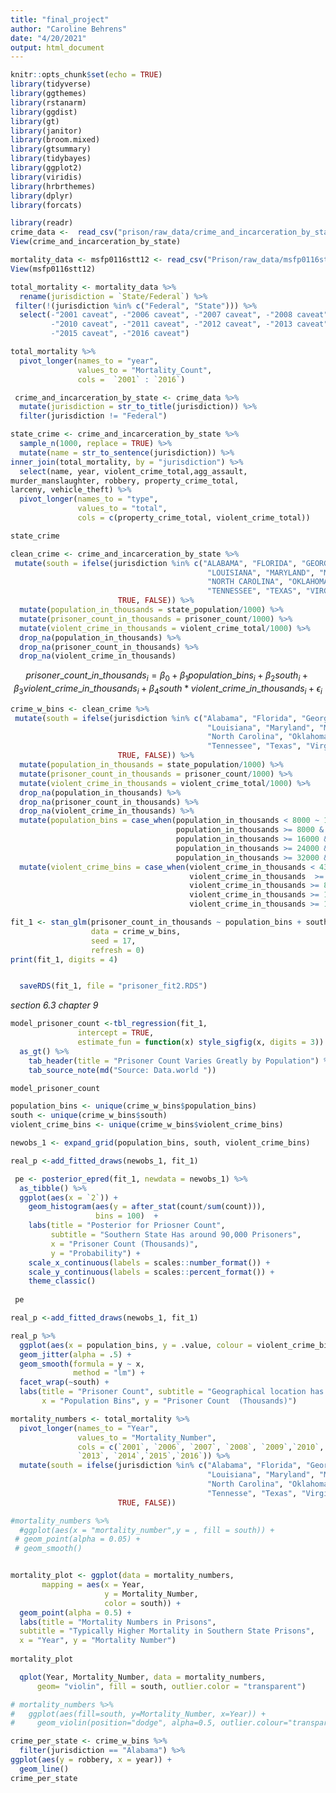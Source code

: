 ```yaml
---
title: "final_project"
author: "Caroline Behrens"
date: "4/20/2021"
output: html_document
---
```


```r
knitr::opts_chunk$set(echo = TRUE)
library(tidyverse)
library(ggthemes)
library(rstanarm)
library(ggdist)
library(gt)
library(janitor)
library(broom.mixed)
library(gtsummary)
library(tidybayes)
library(ggplot2)
library(viridis)
library(hrbrthemes)
library(dplyr)
library(forcats)
```

```r
library(readr)
crime_data <-  read_csv("prison/raw_data/crime_and_incarceration_by_state.csv")
View(crime_and_incarceration_by_state)
```


```r
mortality_data <- msfp0116stt12 <- read_csv("Prison/raw_data/msfp0116stt12.csv")
View(msfp0116stt12)
```

```r
total_mortality <- mortality_data %>%
  rename(jurisdiction = `State/Federal`) %>%
 filter(!(jurisdiction %in% c("Federal", "State"))) %>%
  select(-"2001 caveat", -"2006 caveat", -"2007 caveat", -"2008 caveat", -"2009 caveat",
         -"2010 caveat", -"2011 caveat", -"2012 caveat", -"2013 caveat", -"2014 caveat",
         -"2015 caveat", -"2016 caveat")
```


```r
total_mortality %>%
  pivot_longer(names_to = "year",
               values_to = "Mortality_Count",
               cols =  `2001` : `2016`)

```


```r
 crime_and_incarceration_by_state <- crime_data %>%
  mutate(jurisdiction = str_to_title(jurisdiction)) %>%
  filter(jurisdiction != "Federal")

```

```r
state_crime <- crime_and_incarceration_by_state %>%
  sample_n(1000, replace = TRUE) %>%
  mutate(name = str_to_sentence(jurisdiction)) %>%
inner_join(total_mortality, by = "jurisdiction") %>%
  select(name, year, violent_crime_total,agg_assault, 
murder_manslaughter, robbery, property_crime_total,
larceny, vehicle_theft) %>%
  pivot_longer(names_to = "type",
               values_to = "total",
               cols = c(property_crime_total, violent_crime_total))

state_crime
```




```r
clean_crime <- crime_and_incarceration_by_state %>%
 mutate(south = ifelse(jurisdiction %in% c("ALABAMA", "FLORIDA", "GEORGIA", "KENTUCKY",
                                            "LOUISIANA", "MARYLAND", "MISSISSIPPI",
                                            "NORTH CAROLINA", "OKLAHOMA", "SOUTH CAROLINA",
                                            "TENNESSEE", "TEXAS", "VIRGINIA", "WEST VIRGINIA"),
                        TRUE, FALSE)) %>%
  mutate(population_in_thousands = state_population/1000) %>%
  mutate(prisoner_count_in_thousands = prisoner_count/1000) %>%
  mutate(violent_crime_in_thousands = violent_crime_total/1000) %>%
  drop_na(population_in_thousands) %>%
  drop_na(prisoner_count_in_thousands) %>%
  drop_na(violent_crime_in_thousands)
```

$$ prisoner\_count\_in\_thousands_i = \beta_0 + \beta_1 population\_bins_i + \beta_2 south_i + \beta_3 violent\_crime\_in\_thousands_i + \beta_4 south*violent\_crime\_in\_thousands_i + \epsilon_i$$ 

```r
crime_w_bins <- clean_crime %>%
 mutate(south = ifelse(jurisdiction %in% c("Alabama", "Florida", "Georgia", "Kentucky",
                                            "Louisiana", "Maryland", "Mississippi",
                                            "North Carolina", "Oklahoma", "South Carolina",
                                            "Tennessee", "Texas", "Virginia", "West Virginia"),
                        TRUE, FALSE)) %>%
  mutate(population_in_thousands = state_population/1000) %>%
  mutate(prisoner_count_in_thousands = prisoner_count/1000) %>%
  mutate(violent_crime_in_thousands = violent_crime_total/1000) %>%
  drop_na(population_in_thousands) %>%
  drop_na(prisoner_count_in_thousands) %>%
  drop_na(violent_crime_in_thousands) %>%
  mutate(population_bins = case_when(population_in_thousands < 8000 ~ 1,
                                     population_in_thousands >= 8000 & population_in_thousands <16000 ~ 2,
                                     population_in_thousands >= 16000 & population_in_thousands <24000 ~ 3,
                                     population_in_thousands >= 24000 & population_in_thousands < 32000 ~ 4,
                                     population_in_thousands >= 32000 & population_in_thousands < 40000 ~ 5)) %>%
  mutate(violent_crime_bins = case_when(violent_crime_in_thousands < 43 ~ 1,
                                        violent_crime_in_thousands  >= 43 & violent_crime_in_thousands < 86 ~2,
                                        violent_crime_in_thousands >= 86 & violent_crime_in_thousands < 129 ~ 3,
                                        violent_crime_in_thousands >= 129 & violent_crime_in_thousands < 172 ~ 4,
                                        violent_crime_in_thousands >= 172 & violent_crime_in_thousands < 215 ~ 5))
```



```r
fit_1 <- stan_glm(prisoner_count_in_thousands ~ population_bins + south + violent_crime_bins + south*violent_crime_bins,
                  data = crime_w_bins, 
                  seed = 17,
                  refresh = 0)
print(fit_1, digits = 4)


  saveRDS(fit_1, file = "prisoner_fit2.RDS")
```
*section 6.3*
*chapter 9* 

```r
model_prisoner_count <-tbl_regression(fit_1,
               intercept = TRUE,
               estimate_fun = function(x) style_sigfig(x, digits = 3)) %>%
  as_gt() %>%
    tab_header(title = "Prisoner Count Varies Greatly by Population") %>%
    tab_source_note(md("Source: Data.world "))

model_prisoner_count

```




```r
population_bins <- unique(crime_w_bins$population_bins)
south <- unique(crime_w_bins$south)
violent_crime_bins <- unique(crime_w_bins$violent_crime_bins)

newobs_1 <- expand_grid(population_bins, south, violent_crime_bins)
```

```r
real_p <-add_fitted_draws(newobs_1, fit_1)

 pe <- posterior_epred(fit_1, newdata = newobs_1) %>% 
  as_tibble() %>%
  ggplot(aes(x = `2`)) +
    geom_histogram(aes(y = after_stat(count/sum(count))),
                   bins = 100)  +
    labs(title = "Posterior for Priosner Count",
         subtitle = "Southern State Has around 90,000 Prisoners",
         x = "Prisoner Count (Thousands)",
         y = "Probability") +
    scale_x_continuous(labels = scales::number_format()) +
    scale_y_continuous(labels = scales::percent_format()) +
    theme_classic()
 
 pe

```
```r
real_p <-add_fitted_draws(newobs_1, fit_1) 

real_p %>%
  ggplot(aes(x = population_bins, y = .value, colour = violent_crime_bins)) +
  geom_jitter(alpha = .5) + 
  geom_smooth(formula = y ~ x,
              method = "lm") +
  facet_wrap(~south) +
  labs(title = "Prisoner Count", subtitle = "Geographical location has great effect",
       x = "Population Bins", y = "Prisoner Count  (Thousands)")
```







```r
mortality_numbers <- total_mortality %>%
  pivot_longer(names_to = "Year",
               values_to = "Mortality_Number",
               cols = c(`2001`, `2006`, `2007`, `2008`, `2009`,`2010`, `2011`, `2012`,
               `2013`, `2014`,`2015`,`2016`)) %>%
  mutate(south = ifelse(jurisdiction %in% c("Alabama", "Florida", "Georgia", "Kentucky",
                                            "Louisiana", "Maryland", "Mississippi",
                                            "North Carolina", "Oklahoma", "South Carolina",
                                            "Tennesse", "Texas", "Virginia", "West Virginia"),
                        TRUE, FALSE))
```


```r
#mortality_numbers %>%
  #ggplot(aes(x = "mortality_number",y = , fill = south)) + 
 # geom_point(alpha = 0.05) + 
 # geom_smooth()


mortality_plot <- ggplot(data = mortality_numbers, 
       mapping = aes(x = Year, 
                     y = Mortality_Number, 
                     color = south)) +
  geom_point(alpha = 0.5) + 
  labs(title = "Mortality Numbers in Prisons",
  subtitle = "Typically Higher Mortality in Southern State Prisons",
  x = "Year", y = "Mortality Number")
  
mortality_plot
```


```r
  qplot(Year, Mortality_Number, data = mortality_numbers, 
      geom= "violin", fill = south, outlier.color = "transparent")  

```

```r
# mortality_numbers %>%
#   ggplot(aes(fill=south, y=Mortality_Number, x=Year)) + 
#     geom_violin(position="dodge", alpha=0.5, outlier.colour="transparent")
```



```r
crime_per_state <- crime_w_bins %>%
  filter(jurisdiction == "Alabama") %>%
ggplot(aes(y = robbery, x = year)) + 
  geom_line()
crime_per_state
```

